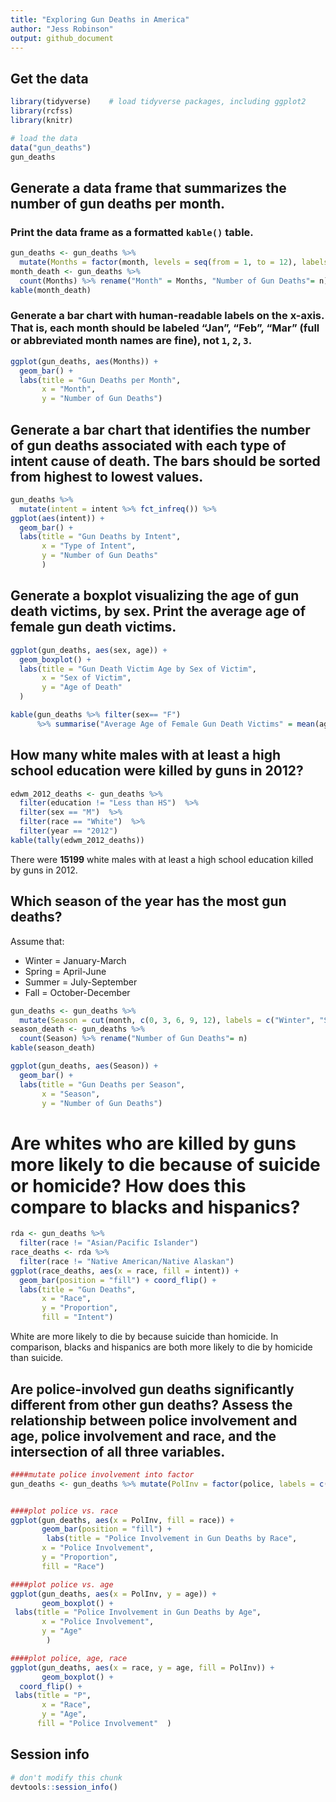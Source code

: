 ```yaml
---
title: "Exploring Gun Deaths in America"
author: "Jess Robinson"
output: github_document
---
```


## Get the data

```r
library(tidyverse)    # load tidyverse packages, including ggplot2
library(rcfss)
library(knitr)

# load the data
data("gun_deaths")
gun_deaths
```

## Generate a data frame that summarizes the number of gun deaths per month.

### Print the data frame as a formatted `kable()` table.

```r
gun_deaths <- gun_deaths %>%
  mutate(Months = factor(month, levels = seq(from = 1, to = 12), labels = month.abb))
month_death <- gun_deaths %>%
  count(Months) %>% rename("Month" = Months, "Number of Gun Deaths"= n)
kable(month_death)
```

### Generate a bar chart with human-readable labels on the x-axis. That is, each month should be labeled "Jan", "Feb", "Mar" (full or abbreviated month names are fine), not `1`, `2`, `3`.

```r
ggplot(gun_deaths, aes(Months)) +
  geom_bar() +
  labs(title = "Gun Deaths per Month",
       x = "Month",
       y = "Number of Gun Deaths")
```

## Generate a bar chart that identifies the number of gun deaths associated with each type of intent cause of death. The bars should be sorted from highest to lowest values.

```r
gun_deaths %>% 
  mutate(intent = intent %>% fct_infreq()) %>%
ggplot(aes(intent)) +
  geom_bar() +
  labs(title = "Gun Deaths by Intent",
       x = "Type of Intent",
       y = "Number of Gun Deaths"
       )
```

## Generate a boxplot visualizing the age of gun death victims, by sex. Print the average age of female gun death victims.

```r
ggplot(gun_deaths, aes(sex, age)) +
  geom_boxplot() +
  labs(title = "Gun Death Victim Age by Sex of Victim",
       x = "Sex of Victim",
       y = "Age of Death"
  )

kable(gun_deaths %>% filter(sex== "F")
      %>% summarise("Average Age of Female Gun Death Victims" = mean(age, na.rm=TRUE)))
```


## How many white males with at least a high school education were killed by guns in 2012?

```r
edwm_2012_deaths <- gun_deaths %>%
  filter(education != "Less than HS")  %>%
  filter(sex == "M")  %>%
  filter(race == "White")  %>%
  filter(year == "2012")
kable(tally(edwm_2012_deaths))
```
There were **15199** white males with at least a high school education killed by guns in 2012.

## Which season of the year has the most gun deaths?

Assume that:

* Winter = January-March
* Spring = April-June
* Summer = July-September
* Fall = October-December

```r
gun_deaths <- gun_deaths %>%
  mutate(Season = cut(month, c(0, 3, 6, 9, 12), labels = c("Winter", "Spring", "Summer", "Fall")))
season_death <- gun_deaths %>%
  count(Season) %>% rename("Number of Gun Deaths"= n)
kable(season_death)
```

```r
ggplot(gun_deaths, aes(Season)) +
  geom_bar() +
  labs(title = "Gun Deaths per Season",
       x = "Season",
       y = "Number of Gun Deaths")
```

# Are whites who are killed by guns more likely to die because of suicide or homicide? How does this compare to blacks and hispanics?

```r
rda <- gun_deaths %>% 
  filter(race != "Asian/Pacific Islander") 
race_deaths <- rda %>% 
  filter(race != "Native American/Native Alaskan")
ggplot(race_deaths, aes(x = race, fill = intent)) + 
  geom_bar(position = "fill") + coord_flip() + 
  labs(title = "Gun Deaths",
       x = "Race",
       y = "Proportion",
       fill = "Intent")
```

White are more likely to die by because suicide than homicide. 
In comparison, blacks and hispanics are both more likely to die by homicide than suicide. 

## Are police-involved gun deaths significantly different from other gun deaths? Assess the relationship between police involvement and age, police involvement and race, and the intersection of all three variables.

```r
####mutate police involvement into factor
gun_deaths <- gun_deaths %>% mutate(PolInv = factor(police, labels = c("Not Involved", "Involved")))


####plot police vs. race
ggplot(gun_deaths, aes(x = PolInv, fill = race)) +
       geom_bar(position = "fill") +
        labs(title = "Police Involvement in Gun Deaths by Race",
       x = "Police Involvement",
       y = "Proportion",
       fill = "Race")

####plot police vs. age 
ggplot(gun_deaths, aes(x = PolInv, y = age)) +
       geom_boxplot() +
 labs(title = "Police Involvement in Gun Deaths by Age",
       x = "Police Involvement",
       y = "Age"
        )

####plot police, age, race
ggplot(gun_deaths, aes(x = race, y = age, fill = PolInv)) +
       geom_boxplot() +
  coord_flip() + 
 labs(title = "P",
       x = "Race",
       y = "Age",
      fill = "Police Involvement"  )
```

## Session info

```r
# don't modify this chunk
devtools::session_info()
```


